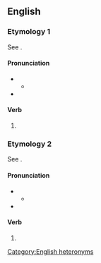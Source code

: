 ==English==

===Etymology 1===
See {{m|en|whing}}.

====Pronunciation====
* {{IPA|en|/wɪnɡd/}}
** {{audio|en|LL-Q1860 (eng)-Vealhurl-whinged (whing).wav|Audio (UK)}}
* {{rhymes|en|ɪnɡd|s=1}}

====Verb====
{{head|en|verb form}}

# {{en-past of|whing}}

===Etymology 2===
See {{m|en|whinge}}.

====Pronunciation====
* {{IPA|en|/wɪnd͡ʒd/}}
** {{audio|en|LL-Q1860 (eng)-Vealhurl-whinged (whinge).wav|Audio (UK)}}
* {{rhymes|en|ɪnd͡ʒd|s=1}}

====Verb====
{{head|en|verb form}}

# {{en-past of|whinge}}

[[Category:English heteronyms]]